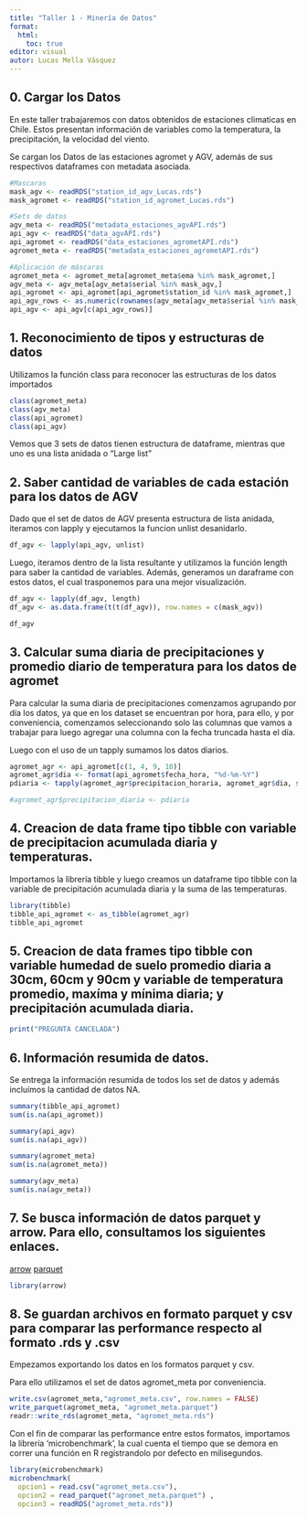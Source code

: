 ```yaml
---
title: "Taller 1 - Minería de Datos"
format:
  html:
    toc: true
editor: visual
autor: Lucas Mella Vásquez
---
```


## 0. Cargar los Datos

En este taller trabajaremos con datos obtenidos de estaciones climaticas en Chile. Estos presentan información de variables como la temperatura, la precipitación, la velocidad del viento.

Se cargan los Datos de las estaciones agromet y AGV, además de sus respectivos dataframes con metadata asociada.

```r
#Mascaras
mask_agv <- readRDS("station_id_agv_Lucas.rds")
mask_agromet <- readRDS("station_id_agromet_Lucas.rds")

#Sets de datos
agv_meta <- readRDS("metadata_estaciones_agvAPI.rds")
api_agv <- readRDS("data_agvAPI.rds")
api_agromet <- readRDS("data_estaciones_agrometAPI.rds")
agromet_meta <- readRDS("metadata_estaciones_agrometAPI.rds")

#Aplicación de máscaras
agromet_meta <- agromet_meta[agromet_meta$ema %in% mask_agromet,]
agv_meta <- agv_meta[agv_meta$serial %in% mask_agv,]
api_agromet <- api_agromet[api_agromet$station_id %in% mask_agromet,]
api_agv_rows <- as.numeric(rownames(agv_meta[agv_meta$serial %in% mask_agv,]))
api_agv <- api_agv[c(api_agv_rows)]
```


## 1. Reconocimiento de tipos y estructuras de datos

Utilizamos la función class para reconocer las estructuras de los datos importados

```r
class(agromet_meta)
class(agv_meta)
class(api_agromet)
class(api_agv)
```

Vemos que 3 sets de datos tienen estructura de dataframe, mientras que uno es una lista anidada o "Large list"


## 2. Saber cantidad de variables de cada estación para los datos de AGV

Dado que el set de datos de AGV presenta estructura de lista anidada, iteramos con lapply y ejecutamos la funcion unlist desanidarlo.

```r
df_agv <- lapply(api_agv, unlist)

```

Luego, iteramos dentro de la lista resultante y utilizamos la función length para saber la cantidad de variables. Además, generamos un daraframe con estos datos, el cual trasponemos para una mejor visualización.

```r
df_agv <- lapply(df_agv, length)
df_agv <- as.data.frame(t(t(df_agv)), row.names = c(mask_agv))

df_agv

```


## 3. Calcular suma diaria de precipitaciones y promedio diario de temperatura para los datos de agromet

Para calcular la suma diaria de precipitaciones comenzamos agrupando por día los datos, ya que en los dataset se encuentran por hora, para ello, y por conveniencia, comenzamos seleccionando solo las columnas que vamos a trabajar para luego agregar una columna con la fecha truncada hasta el día.

Luego con el uso de un tapply sumamos los datos diarios.

```r
agromet_agr <- api_agromet[c(1, 4, 9, 10)]
agromet_agr$dia <- format(api_agromet$fecha_hora, "%d-%m-%Y")
pdiaria <- tapply(agromet_agr$precipitacion_horaria, agromet_agr$dia, sum, na.rm = TRUE)

#agromet_agr$precipitacion_diaria <- pdiaria

```


## 4. Creacion de data frame tipo tibble con variable de precipitacion acumulada diaria y temperaturas.

Importamos la librería tibble y luego creamos un dataframe tipo tibble con la variable de precipitación acumulada diaria y la suma de las temperaturas.

```r
library(tibble)
tibble_api_agromet <- as_tibble(agromet_agr)
tibble_api_agromet

```

## 5. Creacion de data frames tipo tibble con variable humedad de suelo promedio diaria a 30cm, 60cm y 90cm y variable de temperatura promedio, maxíma y mínima diaria; y precipitación acumulada diaria.

```r
print("PREGUNTA CANCELADA")
```

## 6. Información resumida de datos.

Se entrega la información resumida de todos los set de datos y además incluímos la cantidad de datos NA.

```r
summary(tibble_api_agromet)
sum(is.na(api_agromet))

summary(api_agv)
sum(is.na(api_agv))

summary(agromet_meta)
sum(is.na(agromet_meta))

summary(agv_meta)
sum(is.na(agv_meta))
```

## 7. Se busca información de datos parquet y arrow. Para ello, consultamos los siguientes enlaces.

[arrow](https://cran.r-project.org/web/packages/arrow/index.html) [parquet](https://arrow.apache.org/docs/r/reference/write_parquet.html)

```r
library(arrow)
```

## 8. Se guardan archivos en formato parquet y csv para comparar las performance respecto al formato .rds y .csv

Empezamos exportando los datos en los formatos parquet y csv.

Para ello utilizamos el set de datos agromet_meta por conveniencia.

```r
write.csv(agromet_meta,"agromet_meta.csv", row.names = FALSE)
write_parquet(agromet_meta, "agromet_meta.parquet")
readr::write_rds(agromet_meta, "agromet_meta.rds")
```

Con el fin de comparar las performance entre estos formatos, importamos la librería 'microbenchmark', la cual cuenta el tiempo que se demora en correr una función en R registrandolo por defecto en milisegundos.

```r
library(microbenchmark)
microbenchmark(
  opcion1 = read.csv("agromet_meta.csv"),
  opcion2 = read_parquet("agromet_meta.parquet") ,
  opcion3 = readRDS("agromet_meta.rds"))
```
